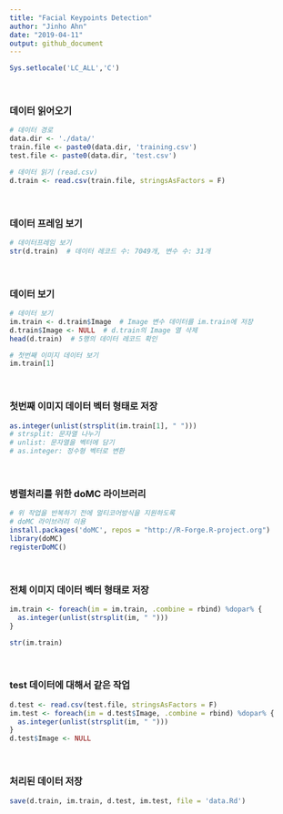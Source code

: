 ```yaml
---
title: "Facial Keypoints Detection"
author: "Jinho Ahn"
date: "2019-04-11"
output: github_document
---
```


```r
Sys.setlocale('LC_ALL','C')
```
<br>

### 데이터 읽어오기

```r
# 데이터 경로
data.dir <- './data/'
train.file <- paste0(data.dir, 'training.csv')
test.file <- paste0(data.dir, 'test.csv')

# 데이터 읽기 (read.csv)
d.train <- read.csv(train.file, stringsAsFactors = F)
```
<br>

### 데이터 프레임 보기
```r
# 데이터프레임 보기
str(d.train)  # 데이터 레코드 수: 7049개, 변수 수: 31개
```
<br>

### 데이터 보기
```r
# 데이터 보기
im.train <- d.train$Image  # Image 변수 데이터를 im.train에 저장
d.train$Image <- NULL  # d.train의 Image 열 삭제
head(d.train)  # 5행의 데이터 레코드 확인
```

```r
# 첫번째 이미지 데이터 보기
im.train[1]
```
<br>

### 첫번째 이미지 데이터 벡터 형태로 저장
```r
as.integer(unlist(strsplit(im.train[1], " ")))
# strsplit: 문자열 나누기
# unlist: 문자열을 벡터에 담기
# as.integer: 정수형 벡터로 변환
```
<br>

### 병렬처리를 위한 doMC 라이브러리
```r
# 위 작업을 반복하기 전에 멀티코어방식을 지원하도록
# doMC 라이브러리 이용
install.packages('doMC', repos = "http://R-Forge.R-project.org")
library(doMC)
registerDoMC()
```
<br>

### 전체 이미지 데이터 벡터 형태로 저장
```r
im.train <- foreach(im = im.train, .combine = rbind) %dopar% {
  as.integer(unlist(strsplit(im, " ")))
}
```

```r
str(im.train)
```
<br>

### test 데이터에 대해서 같은 작업
```r
d.test <- read.csv(test.file, stringsAsFactors = F)
im.test <- foreach(im = d.test$Image, .combine = rbind) %dopar% {
  as.integer(unlist(strsplit(im, " ")))
}
d.test$Image <- NULL
```
<br>

### 처리된 데이터 저장
```r
save(d.train, im.train, d.test, im.test, file = 'data.Rd')
```



